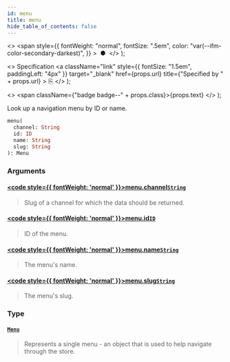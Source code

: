 ```yaml
---
id: menu
title: menu
hide_table_of_contents: false
---
```


  <>
    <span
      style={{
        fontWeight: "normal",
        fontSize: ".5em",
        color: "var(--ifm-color-secondary-darkest)",
      }}
    >
      &nbsp;●&nbsp;
    </span>
  </>
);

  <>
    Specification
    <a
      className="link"
      style={{ fontSize: "1.5em", paddingLeft: "4px" }}
      target="\_blank"
      href={props.url}
      title={"Specified by " + props.url}
    >
      ⎘
    </a>
  </>
);

  <>
    <span className={"badge badge--" + props.class}>{props.text}</span>
  </>
);

Look up a navigation menu by ID or name.

```graphql
menu(
  channel: String
  id: ID
  name: String
  slug: String
): Menu
```

### Arguments

#### [<code style={{ fontWeight: 'normal' }}>menu.<b>channel</b></code>](#)<Bullet />[`String`](../../api-reference/scalars/string) <Badge class="secondary" text="scalar"/>

> Slug of a channel for which the data should be returned.

#### [<code style={{ fontWeight: 'normal' }}>menu.<b>id</b></code>](#)<Bullet />[`ID`](../../api-reference/scalars/id) <Badge class="secondary" text="scalar"/>

> ID of the menu.

#### [<code style={{ fontWeight: 'normal' }}>menu.<b>name</b></code>](#)<Bullet />[`String`](../../api-reference/scalars/string) <Badge class="secondary" text="scalar"/>

> The menu's name.

#### [<code style={{ fontWeight: 'normal' }}>menu.<b>slug</b></code>](#)<Bullet />[`String`](../../api-reference/scalars/string) <Badge class="secondary" text="scalar"/>

> The menu's slug.

### Type

#### [`Menu`](../../api-reference/objects/menu) <Badge class="secondary" text="object"/>

> Represents a single menu - an object that is used to help navigate through the store.
